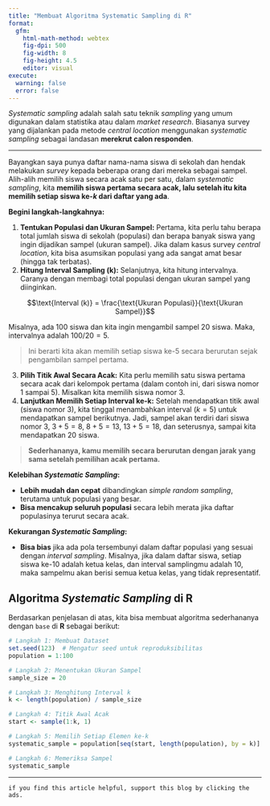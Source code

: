 ```yaml
---
title: "Membuat Algoritma Systematic Sampling di R"
format:
  gfm:
    html-math-method: webtex
    fig-dpi: 500
    fig-width: 8
    fig-height: 4.5
    editor: visual
execute:
  warning: false
  error: false
---
```


_Systematic sampling_ adalah salah satu teknik _sampling_ yang umum digunakan dalam statistika atau dalam _market research_. Biasanya survey yang dijalankan pada metode _central location_ menggunakan _systematic sampling_ sebagai landasan __merekrut calon responden__.

---

Bayangkan saya punya daftar nama-nama siswa di sekolah dan hendak melakukan _survey_ kepada beberapa orang dari mereka sebagai sampel. Alih-alih memilih siswa secara acak satu per satu, dalam *systematic sampling*, kita __memilih siswa pertama secara acak, lalu setelah itu kita memilih setiap siswa ke-*k* dari daftar yang ada__.

**Begini langkah-langkahnya:**

1.  **Tentukan Populasi dan Ukuran Sampel:** Pertama, kita perlu tahu berapa total jumlah siswa di sekolah (populasi) dan berapa banyak siswa yang ingin dijadikan sampel (ukuran sampel). Jika dalam kasus survey _central location_, kita bisa asumsikan populasi yang ada sangat amat besar (hingga tak terbatas).
2.  **Hitung Interval Sampling (k):** Selanjutnya, kita hitung intervalnya. Caranya dengan membagi total populasi dengan ukuran sampel yang diinginkan.

$$\text{Interval (k)} = \frac{\text{Ukuran Populasi}}{\text{Ukuran Sampel}}$$

Misalnya, ada 100 siswa dan kita ingin mengambil sampel 20 siswa. Maka, intervalnya adalah $100 / 20 = 5$. 

> Ini berarti kita akan memilih setiap siswa ke-5 secara berurutan sejak pengambilan sampel pertama.

3.  **Pilih Titik Awal Secara Acak:** Kita perlu memilih satu siswa pertama secara acak dari kelompok pertama (dalam contoh ini, dari siswa nomor 1 sampai 5). Misalkan kita memilih siswa nomor 3.
4.  **Lanjutkan Memilih Setiap Interval ke-k:** Setelah mendapatkan titik awal (siswa nomor 3), kita tinggal menambahkan interval ($k=5$) untuk mendapatkan sampel berikutnya. Jadi, sampel akan terdiri dari siswa nomor 3, $3+5=8$, $8+5=13$, $13+5=18$, dan seterusnya, sampai kita mendapatkan 20 siswa.

> **Sederhananya, kamu memilih secara berurutan dengan jarak yang sama setelah pemilihan acak pertama.**

**Kelebihan *Systematic Sampling*:**

* **Lebih mudah dan cepat** dibandingkan *simple random sampling*, terutama untuk populasi yang besar.
* **Bisa mencakup seluruh populasi** secara lebih merata jika daftar populasinya terurut secara acak.

**Kekurangan *Systematic Sampling*:**

* **Bisa bias** jika ada pola tersembunyi dalam daftar populasi yang sesuai dengan _interval sampling_. Misalnya, jika dalam daftar siswa, setiap siswa ke-10 adalah ketua kelas, dan interval samplingmu adalah 10, maka sampelmu akan berisi semua ketua kelas, yang tidak representatif.


## Algoritma _Systematic Sampling_ di __R__

Berdasarkan penjelasan di atas, kita bisa membuat algoritma sederhananya dengan `base` di __R__ sebagai berikut:

```r
# Langkah 1: Membuat Dataset
set.seed(123)  # Mengatur seed untuk reproduksibilitas
population = 1:100

# Langkah 2: Menentukan Ukuran Sampel
sample_size = 20

# Langkah 3: Menghitung Interval k
k <- length(population) / sample_size

# Langkah 4: Titik Awal Acak
start <- sample(1:k, 1)

# Langkah 5: Memilih Setiap Elemen ke-k
systematic_sample = population[seq(start, length(population), by = k)]

# Langkah 6: Memeriksa Sampel
systematic_sample
```

---

`if you find this article helpful, support this blog by clicking the ads.`




